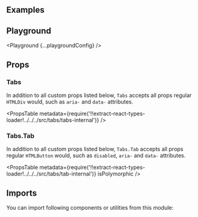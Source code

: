 


<Layout title="Tabs" description="🚧 This page is under construction">

## Examples

<Example title="Basic Usage" path="tabs/basic-usage">
  <BasicUsage />
</Example>

<Example title="Disabled" path="tabs/disabled">
  <Disabled />
</Example>

<Example title="With Icons" path="tabs/with-icons">
  <WithIcons />
</Example>

<Example title="As Links" path="tabs/as-links">
  <AsLinks />
</Example>

<Example title="No Tab Content" path="tabs/no-tab-content">
  <NoTabContent />
</Example>

<Example title="Auto Activate" path="tabs/auto-activate">
  <AutoActivate />
</Example>

<Example title="Inverted" path="tabs/inverted" darkPreview>
  <Inverted />
</Example>

## Playground

<Playground {...playgroundConfig} />

## Props

### Tabs

In addition to all custom props listed below, `Tabs` accepts all props regular `HTMLDiv` would, such as `aria-` and `data-` attributes.

<PropsTable
  metadata={require('!!extract-react-types-loader!../../../src/tabs/tabs-internal')}
/>

### Tabs.Tab

In addition to all custom props listed below, `Tabs.Tab` accepts all props regular `HTMLButton` would, such as `disabled`, `aria-` and `data-` attributes.

<PropsTable
  metadata={require('!!extract-react-types-loader!../../../src/tabs/tab-internal')}
  isPolymorphic
/>

## Imports

You can import following components or utilities from this module:

<Imports module={TabsExports} path="@datacamp/waffles/tabs" />

</Layout>
